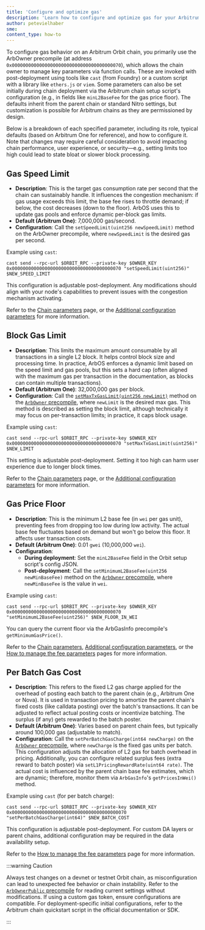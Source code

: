 ```yaml
---
title: 'Configure and optimize gas'
description: 'Learn how to configure and optimize gas for your Arbitrum chain'
author: petevielhaber
sme: 
content_type: how-to
---
```


To configure gas behavior on an Arbitrum Orbit chain, you primarily use the ArbOwner precompile (at address `0x0000000000000000000000000000000000000070`), which allows the chain owner to manage key parameters via function calls. These are invoked with post-deployment using tools like `cast` (from Foundry) or a custom script with a library like `ethers.js` or `viem`. Some parameters can also be set initially during chain deployment via the Arbitrum chain setup script's configuration (e.g., in fields like `minL2BaseFee` for the gas price floor). The defaults inherit from the parent chain or standard Nitro settings, but customization is possible for Arbitrum chains as they are permissioned by design.

Below is a breakdown of each specified parameter, including its role, typical defaults (based on Arbitrum One for reference), and how to configure it. Note that changes may require careful consideration to avoid impacting chain performance, user experience, or security—e.g., setting limits too high could lead to state bloat or slower block processing.

## Gas Speed Limit
- **Description**: This is the target gas consumption rate per second that the chain can sustainably handle. It influences the congestion mechanism: if gas usage exceeds this limit, the base fee rises to throttle demand; if below, the cost decreases (down to the floor). ArbOS uses this to update gas pools and enforce dynamic per-block gas limits.
- **Default (Arbitrum One)**: 7,000,000 gas/second.
- **Configuration**: Call the `setSpeedLimit(uint256 newSpeedLimit)` method on the ArbOwner precompile, where `newSpeedLimit` is the desired gas per second.

Example using `cast`:  
```shell
cast send --rpc-url $ORBIT_RPC --private-key $OWNER_KEY 0x0000000000000000000000000000000000000070 "setSpeedLimit(uint256)" $NEW_SPEED_LIMIT
```

This configuration is adjustable post-deployment. Any modifications should align with your node's capabilities to prevent issues with the congestion mechanism activating.

Refer to the [Chain parameters](/build-decentralized-apps/reference/03-chain-params.mdx) page, or the [Additional configuration parameters](/launch-arbitrum-chain/reference/additional-configuration-parameters.md) for more information.

## Block Gas Limit
- **Description**: This limits the maximum amount consumable by all transactions in a single L2 block. It helps control block size and processing time. In practice, ArbOS enforces a dynamic limit based on the speed limit and gas pools, but this sets a hard cap (often aligned with the maximum gas per transaction in the documentation, as blocks can contain multiple transactions).
- **Default (Arbitrum One)**: 32,000,000 gas per block.
- **Configuration**: Call the [`setMaxTxGasLimit(uint256 newLimit)`](/build-decentralized-apps/precompiles/02-reference.mdx#arbOwner) method on the [`ArbOwner` precompile](/build-decentralized-apps/precompiles/02-reference.mdx#arbOwner), where `newLimit` is the desired max gas. This method is described as setting the block limit, although technically it may focus on per-transaction limits; in practice, it caps block usage.  

Example using `cast`:  
```shell
cast send --rpc-url $ORBIT_RPC --private-key $OWNER_KEY 0x0000000000000000000000000000000000000070 "setMaxTxGasLimit(uint256)" $NEW_LIMIT
```

This setting is adjustable post-deployment. Setting it too high can harm user experience due to longer block times.

Refer to the [Chain parameters](/build-decentralized-apps/reference/03-chain-params.mdx) page, or the [Additional configuration parameters](/launch-arbitrum-chain/reference/additional-configuration-parameters.md) for more information.


## Gas Price Floor
- **Description**: This is the minimum L2 base fee (in `wei` per gas unit), preventing fees from dropping too low during low activity. The actual base fee fluctuates based on demand but won't go below this floor. It affects user transaction costs.
- **Default (Arbitrum One)**: 0.01 `gwei` (10,000,000 `wei`).
- **Configuration**: 
  - **During deployment**: Set the `minL2BaseFee` field in the Orbit setup script's config JSON.
  - **Post-deployment**: Call the `setMinimumL2BaseFee(uint256 newMinBaseFee)` method on the [`ArbOwner` precompile](/build-decentralized-apps/precompiles/02-reference.mdx#arbOwner), where `newMinBaseFee` is the value in `wei`.  

Example using `cast`:  
```shell
cast send --rpc-url $ORBIT_RPC --private-key $OWNER_KEY 0x0000000000000000000000000000000000000070 "setMinimumL2BaseFee(uint256)" $NEW_FLOOR_IN_WEI
```

You can query the current floor via the ArbGasInfo precompile's `getMinimumGasPrice()`.

Refer to the [Chain parameters](/build-decentralized-apps/reference/03-chain-params.mdx), [Additional configuration parameters](/launch-arbitrum-chain/reference/additional-configuration-parameters.md), or the [How to manage the fee parameters](/launch-arbitrum-chain/02-configure-your-chain/common-configurations/07-fee-management.mdx) pages for more information.


## Per Batch Gas Cost
- **Description**: This refers to the fixed L2 gas charge applied for the overhead of posting each batch to the parent chain (e.g., Arbitrum One or Nova). It is used in transaction pricing to amortize the parent chain's fixed costs (like calldata posting) over the batch's transactions. It can be adjusted to reflect actual posting costs or incentivize batching. The surplus (if any) gets rewarded to the batch poster.
- **Default (Arbitrum One)**: Varies based on parent chain fees, but typically around 100,000 gas (adjustable to match).
- **Configuration**: Call the `setPerBatchGasCharge(int64 newCharge)` on the [`ArbOwner` precompile](/build-decentralized-apps/precompiles/02-reference.mdx#arbOwner), where `newCharge` is the fixed gas units per batch. This configuration adjusts the allocation of L2 gas for batch overhead in pricing. Additionally, you can configure related surplus fees (extra reward to batch poster) via `setL1PricingRewardRate(uint64 rate)`. The actual cost is influenced by the parent chain base fee estimates, which are dynamic; therefore, monitor them via `ArbGasInfo`'s `getPricesInWei()` method.

Example using `cast` (for per batch charge):  
```shell
cast send --rpc-url $ORBIT_RPC --private-key $OWNER_KEY 0x000000000000000000000000000000000000000070 "setPerBatchGasCharge(int64)" $NEW_BATCH_COST
```

This configuration is adjustable post-deployment. For custom DA layers or parent chains, additional configuration may be required in the data availability setup.

Refer to the [How to manage the fee parameters](/launch-arbitrum-chain/02-configure-your-chain/common-configurations/07-fee-management.mdx) page for more information.

:::warning Caution

Always test changes on a devnet or testnet Orbit chain, as misconfiguration can lead to unexpected fee behavior or chain instability. Refer to the [`ArbOwnerPublic` precompile](/build-decentralized-apps/precompiles/02-reference.mdx#arbOwner) for reading current settings without modifications. If using a custom gas token, ensure configurations are compatible. For deployment-specific initial configurations, refer to the Arbitrum chain quickstart script in the official documentation or SDK.

:::
